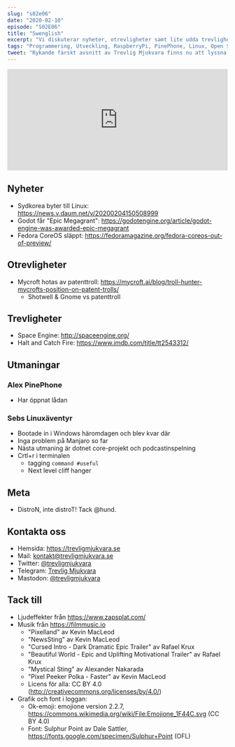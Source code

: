 ```yaml
---
slug: "s02e06"
date: "2020-02-10"
episode: "S02E06"
title: "Swenglish"
excerpt: "Vi diskuterar nyheter, otrevligheter samt lite udda trevligheter. Vi klurar på motiven bakom Epics MegaGrant och Alex PinePhone har anlänt."
tags: "Programmering, Utveckling, RaspberryPi, PinePhone, Linux, Open Source, Plasma, KDE, Godot, Epic, Fedora, CoreOS, Mycroft, Shotwell, Space Engine"
tweet: "Rykande färskt avsnitt av Trevlig Mjukvara finns nu att lyssna på! Udda trevligheter idag.. Vi klurar på motiven bakom Epics MegaGrant och Alex PinePhone har anlänt."
---
```



<SEO title="Swenglish" />
<iframe src="https://open.spotify.com/embed-podcast/episode/3jdVVzsB22bDUqlighrCqp" width="100%" height="232" frameborder="0" allowtransparency="true" allow="encrypted-media"></iframe>
</div>

## Nyheter

- Sydkorea byter till Linux: https://news.v.daum.net/v/20200204150508999
- Godot får "Epic Megagrant": https://godotengine.org/article/godot-engine-was-awarded-epic-megagrant
- Fedora CoreOS släppt: https://fedoramagazine.org/fedora-coreos-out-of-preview/

## Otrevligheter

- Mycroft hotas av patenttroll: https://mycroft.ai/blog/troll-hunter-mycrofts-position-on-patent-trolls/
  - Shotwell & Gnome vs patenttroll
  
## Trevligheter

- Space Engine: http://spaceengine.org/
- Halt and Catch Fire: https://www.imdb.com/title/tt2543312/

## Utmaningar

### Alex PinePhone

- Har öppnat lådan

### Sebs Linuxäventyr

- Bootade in i Windows häromdagen och blev kvar där
- Inga problem på Manjaro so far
- Nästa utmaning är dotnet core-projekt och podcastinspelning
- Crtl+r i terminalen
  - tagging `command #useful`
  - Next level cliff hanger

## Meta

- DistroN, inte distroT! Tack @hund.

## Kontakta oss

- Hemsida: https://trevligmjukvara.se
- Mail: kontakt@trevligmjukvara.se
- Twitter: [@trevligmjukvara](https://twitter.com/trevligmjukvara)
- Telegram: [Trevlig Mjukvara](https://t.me/trevligmjukvara)
- Mastodon: [@trevligmjukvara](https://mastodon.linuxkompis.se/@trevligmjukvara)

## Tack till

- Ljudeffekter från https://www.zapsplat.com/
- Musik från https://filmmusic.io
  - "Pixelland" av Kevin MacLeod
  - "NewsSting" av Kevin MacLeod
  - "Cursed Intro - Dark Dramatic Epic Trailer" av Rafael Krux
  - "Beautiful World - Epic and Uplifting Motivational Trailer" av Rafael Krux
  - "Mystical Sting" av Alexander Nakarada
  - "Pixel Peeker Polka - Faster" av Kevin MacLeod
  - Licens för alla: CC BY 4.0 (http://creativecommons.org/licenses/by/4.0/)
- Grafik och font i loggan:
  - Ok-emoji: emojione version 2.2.7, https://commons.wikimedia.org/wiki/File:Emojione_1F44C.svg (CC BY 4.0)
  - Font: Sulphur Point av Dale Sattler, https://fonts.google.com/specimen/Sulphur+Point (OFL)
